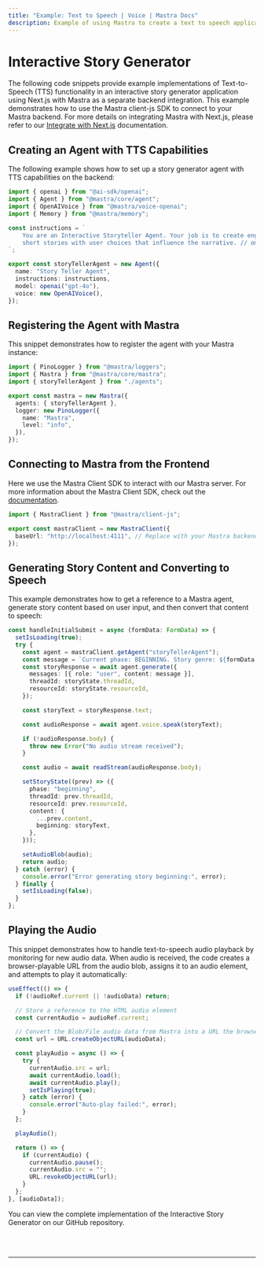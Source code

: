 ```yaml
---
title: "Example: Text to Speech | Voice | Mastra Docs"
description: Example of using Mastra to create a text to speech application.
---
```



# Interactive Story Generator

The following code snippets provide example implementations of Text-to-Speech (TTS) functionality in an interactive story generator application using Next.js with Mastra as a separate backend integration. This example demonstrates how to use the Mastra client-js SDK to connect to your Mastra backend. For more details on integrating Mastra with Next.js, please refer to our [Integrate with Next.js](/docs/frameworks/next-js) documentation.

## Creating an Agent with TTS Capabilities

The following example shows how to set up a story generator agent with TTS capabilities on the backend:

```typescript filename="src/mastra/agents/index.ts"
import { openai } from "@ai-sdk/openai";
import { Agent } from "@mastra/core/agent";
import { OpenAIVoice } from "@mastra/voice-openai";
import { Memory } from "@mastra/memory";

const instructions = `
    You are an Interactive Storyteller Agent. Your job is to create engaging
    short stories with user choices that influence the narrative. // omitted for brevity
`;

export const storyTellerAgent = new Agent({
  name: "Story Teller Agent",
  instructions: instructions,
  model: openai("gpt-4o"),
  voice: new OpenAIVoice(),
});
```

## Registering the Agent with Mastra

This snippet demonstrates how to register the agent with your Mastra instance:

```typescript filename="src/mastra/index.ts"
import { PinoLogger } from "@mastra/loggers";
import { Mastra } from "@mastra/core/mastra";
import { storyTellerAgent } from "./agents";

export const mastra = new Mastra({
  agents: { storyTellerAgent },
  logger: new PinoLogger({
    name: "Mastra",
    level: "info",
  }),
});
```

## Connecting to Mastra from the Frontend

Here we use the Mastra Client SDK to interact with our Mastra server. For more information about the Mastra Client SDK, check out the [documentation](/docs/deployment/client).

```typescript filename="src/app/page.tsx"
import { MastraClient } from "@mastra/client-js";

export const mastraClient = new MastraClient({
  baseUrl: "http://localhost:4111", // Replace with your Mastra backend URL
});
```

## Generating Story Content and Converting to Speech

This example demonstrates how to get a reference to a Mastra agent, generate story content based on user input, and then convert that content to speech:

```typescript filename="/app/components/StoryManager.tsx"
const handleInitialSubmit = async (formData: FormData) => {
  setIsLoading(true);
  try {
    const agent = mastraClient.getAgent("storyTellerAgent");
    const message = `Current phase: BEGINNING. Story genre: ${formData.genre}, Protagonist name: ${formData.protagonistDetails.name}, Protagonist age: ${formData.protagonistDetails.age}, Protagonist gender: ${formData.protagonistDetails.gender}, Protagonist occupation: ${formData.protagonistDetails.occupation}, Story Setting: ${formData.setting}`;
    const storyResponse = await agent.generate({
      messages: [{ role: "user", content: message }],
      threadId: storyState.threadId,
      resourceId: storyState.resourceId,
    });

    const storyText = storyResponse.text;

    const audioResponse = await agent.voice.speak(storyText);

    if (!audioResponse.body) {
      throw new Error("No audio stream received");
    }

    const audio = await readStream(audioResponse.body);

    setStoryState((prev) => ({
      phase: "beginning",
      threadId: prev.threadId,
      resourceId: prev.resourceId,
      content: {
        ...prev.content,
        beginning: storyText,
      },
    }));

    setAudioBlob(audio);
    return audio;
  } catch (error) {
    console.error("Error generating story beginning:", error);
  } finally {
    setIsLoading(false);
  }
};
```

## Playing the Audio

This snippet demonstrates how to handle text-to-speech audio playback by monitoring for new audio data. When audio is received, the code creates a browser-playable URL from the audio blob, assigns it to an audio element, and attempts to play it automatically:

```typescript filename="/app/components/StoryManager.tsx"
useEffect(() => {
  if (!audioRef.current || !audioData) return;

  // Store a reference to the HTML audio element
  const currentAudio = audioRef.current;

  // Convert the Blob/File audio data from Mastra into a URL the browser can play
  const url = URL.createObjectURL(audioData);

  const playAudio = async () => {
    try {
      currentAudio.src = url;
      await currentAudio.load();
      await currentAudio.play();
      setIsPlaying(true);
    } catch (error) {
      console.error("Auto-play failed:", error);
    }
  };

  playAudio();

  return () => {
    if (currentAudio) {
      currentAudio.pause();
      currentAudio.src = "";
      URL.revokeObjectURL(url);
    }
  };
}, [audioData]);
```

You can view the complete implementation of the Interactive Story Generator on our GitHub repository.

<br />
<br />
<hr className="dark:border-[#404040] border-gray-300" />
<br />
<br />
<GithubLink
  link={
    "https://github.com/mastra-ai/voice-examples/tree/main/text-to-speech/interactive-story"
  }
/>
